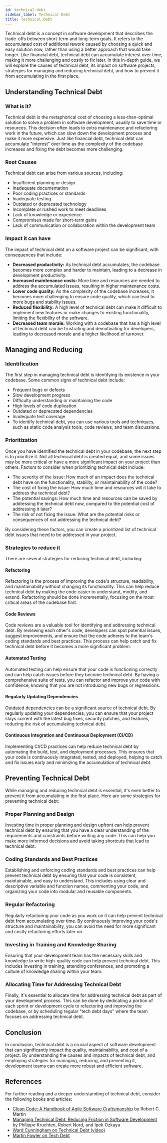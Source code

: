 ```yaml
---
id: technical-debt
sidebar_label: Technical Debt
title: Technical Debt
---
```



<div className="text--center margin-bottom--lg">
  <TechDebtImage width="80%" height="300px" />
</div>

Technical debt is a concept in software development that describes the trade-offs between short-term and long-term
goals. It refers to the accumulated cost of additional rework caused by choosing a quick and easy solution now, rather
than using a better approach that would take longer. Like financial debt, technical debt can accumulate interest over
time, making it more challenging and costly to fix later. In this in-depth guide, we will explore the causes of
technical debt, its impact on software projects, strategies for managing and reducing technical debt, and how to prevent
it from accumulating in the first place.

## Understanding Technical Debt

### What is it?

Technical debt is the metaphorical cost of choosing a less-than-optimal solution to solve a problem in software
development, usually to save time or resources. This decision often leads to extra maintenance and refactoring work in
the future, which can slow down the development process and make it more expensive. Just like financial debt, technical
debt can accumulate "interest" over time as the complexity of the codebase increases and fixing the debt becomes more
challenging.

### Root Causes

Technical debt can arise from various sources, including:

- Insufficient planning or design
- Inadequate documentation
- Poor coding practices or standards
- Inadequate testing
- Outdated or deprecated technology
- Incomplete or rushed work to meet deadlines
- Lack of knowledge or experience
- Compromises made for short-term gains
- Lack of communication or collaboration within the development team

### Impact it can have

The impact of technical debt on a software project can be significant, with consequences that include:

- **Decreased productivity:** As technical debt accumulates, the codebase becomes more complex and harder to maintain,
  leading to a decrease in development productivity.
- **Increased maintenance costs:** More time and resources are needed to address the accumulated issues, resulting in
  higher maintenance costs.
- **Lower code quality:** As the complexity of the codebase increases, it becomes more challenging to ensure code
  quality, which can lead to more bugs and stability issues.
- **Reduced flexibility:** A high level of technical debt can make it difficult to implement new features or make
  changes to existing functionality, limiting the flexibility of the software.
- **Decreased team morale:** Working with a codebase that has a high level of technical debt can be frustrating and
  demotivating for developers, leading to decreased morale and a higher likelihood of turnover.

## Managing and Reducing

### Identification

The first step in managing technical debt is identifying its existence in your codebase. Some common signs of technical
debt include:

- Frequent bugs or defects
- Slow development progress
- Difficulty understanding or maintaining the code
- High levels of code duplication
- Outdated or deprecated dependencies
- Inadequate test coverage
- To identify technical debt, you can use various tools and techniques, such as static code analysis tools, code
  reviews, and team discussions.

### Prioritization

Once you have identified the technical debt in your codebase, the next step is to prioritize it. Not all technical debt
is created equal, and some issues may be more critical or have a more significant impact on your project than others.
Factors to consider when prioritizing technical debt include:

- The severity of the issue: How much of an impact does the technical debt have on the functionality, stability, or
  maintainability of the code?
- The cost of fixing the issue: How much time and resources will it take to address the technical debt?
- The potential savings: How much time and resources can be saved by addressing the technical debt now, compared to the
  potential cost of addressing it later?
- The risk of not fixing the issue: What are the potential risks or consequences of not addressing the technical debt?

By considering these factors, you can create a prioritized list of technical debt issues that need to be addressed in
your project.

### Strategies to reduce it

There are several strategies for reducing technical debt, including:

#### Refactoring

Refactoring is the process of improving the code's structure, readability, and maintainability without changing its
functionality. This can help reduce technical debt by making the code easier to understand, modify, and extend.
Refactoring should be done incrementally, focusing on the most critical areas of the codebase first.

#### Code Reviews

Code reviews are a valuable tool for identifying and addressing technical debt. By reviewing each other's code,
developers can spot potential issues, suggest improvements, and ensure that the code adheres to the team's coding
standards and best practices. This process can help catch and fix technical debt before it becomes a more significant
problem.

#### Automated Testing

Automated testing can help ensure that your code is functioning correctly and can help catch issues before they become
technical debt. By having a comprehensive suite of tests, you can refactor and improve your code with confidence,
knowing that you are not introducing new bugs or regressions.

#### Regularly Updating Dependencies

Outdated dependencies can be a significant source of technical debt. By regularly updating your dependencies, you can
ensure that your project stays current with the latest bug fixes, security patches, and features, reducing the risk of
accumulating technical debt.

#### Continuous Integration and Continuous Deployment (CI/CD)

Implementing CI/CD practices can help reduce technical debt by automating the build, test, and deployment processes.
This ensures that your code is continuously integrated, tested, and deployed, helping to catch and fix issues early and
minimizing the accumulation of technical debt.

## Preventing Technical Debt

While managing and reducing technical debt is essential, it's even better to prevent it from accumulating in the first
place. Here are some strategies for preventing technical debt:

### Proper Planning and Design

Investing time in proper planning and design upfront can help prevent technical debt by ensuring that you have a clear
understanding of the requirements and constraints before writing any code. This can help you make more informed
decisions and avoid taking shortcuts that lead to technical debt.

### Coding Standards and Best Practices

Establishing and enforcing coding standards and best practices can help prevent technical debt by ensuring that your
code is consistent, maintainable, and easy to understand. This includes using clear and descriptive variable and
function names, commenting your code, and organizing your code into modular and reusable components.

### Regular Refactoring

Regularly refactoring your code as you work on it can help prevent technical debt from accumulating over time. By
continuously improving your code's structure and maintainability, you can avoid the need for more significant and costly
refactoring efforts later on.

### Investing in Training and Knowledge Sharing

Ensuring that your development team has the necessary skills and knowledge to write high-quality code can help prevent
technical debt. This includes investing in training, attending conferences, and promoting a culture of knowledge sharing
within your team.

### Allocating Time for Addressing Technical Debt

Finally, it's essential to allocate time for addressing technical debt as part of your development process. This can be
done by dedicating a portion of each sprint or development cycle to refactoring and improving the codebase, or by
scheduling regular "tech debt days" where the team focuses on addressing technical debt.

## Conclusion

In conclusion, technical debt is a crucial aspect of software development that can significantly impact the quality,
maintainability, and cost of a project. By understanding the causes and impacts of technical debt, and employing
strategies for managing, reducing, and preventing it, development teams can create more robust and efficient software.

## References

For further reading and a deeper understanding of technical debt, consider the following books and articles:

- [Clean Code: A Handbook of Agile Software Craftsmanship](https://amzn.to/3Mk1tA8) by Robert C. Martin
- [Managing Technical Debt: Reducing Friction in Software Development](https://amzn.to/3MjAKU3) by Philippe Kruchten,
  Robert Nord, and Ipek Ozkaya
- [Ward Cunningham on Technical Debt (video)](https://www.youtube.com/watch?v=pqeJFYwnkjE)
- [Martin Fowler on Tech Debt](https://martinfowler.com/bliki/TechnicalDebt.html)
